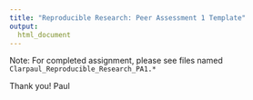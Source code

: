 ```yaml
---
title: "Reproducible Research: Peer Assessment 1 Template"
output: 
  html_document
---
```


Note: For completed assignment, please see files named `Clarpaul_Reproducible_Research_PA1.*`  

Thank you!
Paul